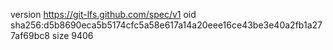 version https://git-lfs.github.com/spec/v1
oid sha256:d5b8690eca5b5174cfc5a58e617a14a20eee16ce43be3e40a2fb1a277af69bc8
size 9406
